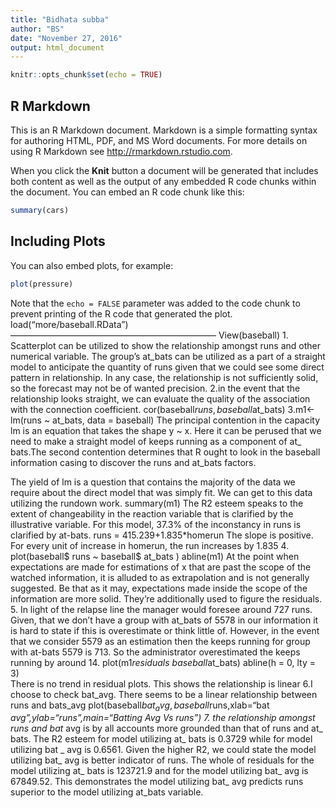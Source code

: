```yaml
---
title: "Bidhata subba"
author: "BS"
date: "November 27, 2016"
output: html_document
---
```


```r
knitr::opts_chunk$set(echo = TRUE)
```

## R Markdown

This is an R Markdown document. Markdown is a simple formatting syntax for authoring HTML, PDF, and MS Word documents. For more details on using R Markdown see <http://rmarkdown.rstudio.com>.

When you click the **Knit** button a document will be generated that includes both content as well as the output of any embedded R code chunks within the document. You can embed an R code chunk like this:

```r
summary(cars)
```

## Including Plots

You can also embed plots, for example:

```r
plot(pressure)
```

Note that the `echo = FALSE` parameter was added to the code chunk to prevent printing of the R code that generated the plot.
load("more/baseball.RData")-----------------------------------------------------------------------
  View(baseball)
1. Scatterplot can be utilized to show the relationship amongst runs and other numerical variable. The group's at_bats can be utilized as a part of a straight model to anticipate the quantity of runs given that we could see some direct pattern in relationship. In any case, the relationship is not sufficiently solid, so the forecast may not be of wanted precision.
2.in the event that the relationship looks straight, we can evaluate the quality of the association with the connection coefficient.
cor(baseball$runs, baseball$at_bats)
3.m1<-lm(runs ~ at_bats, data = baseball)
The principal contention in the capacity lm is an equation that takes the shape y ~ x. Here it can be perused that we need to make a straight model of keeps running as a component of at_ bats.The second contention determines that R ought to look in the baseball information casing to discover the runs and at_bats factors. 

The yield of lm is a question that contains the majority of the data we require about the direct model that was simply fit. We can get to this data utilizing the rundown work.
summary(m1)
The R2 esteem speaks to the extent of changeability in the reaction variable that is clarified by the illustrative variable. For this model, 37.3% of the inconstancy in runs is clarified by at-bats.
runs = 415.239+1.835*homerun 
The slope is positive. For every unit of increase in homerun, the run increases by 1.835
 4. plot(baseball$ runs  ~  baseball$ at_bats )
abline(m1)
At the point when expectations are made for estimations of x that are past the scope of the watched information, it is alluded to as extrapolation and is not generally suggested. Be that as it may, expectations made inside the scope of the information are more solid. They're additionally used to figure the residuals.
5. In light of the relapse line the manager would foresee around 727 runs. Given, that we don't have a group with at_bats of 5578 in our information it is hard to state if this is overestimate or think little of. However, in the event that we consider 5579 as an estimation then the keeps running for group with at-bats 5579 is 713. So the administrator overestimated the keeps running by around 14.
plot(m1$residuals ~ baseball$at_bats)
abline(h = 0, lty = 3)  
There is no trend in residual plots. This shows the relationship is linear
6.I choose to check bat_avg. 
There seems to be a linear relationship between runs and bats_avg
plot(baseball$bat_avg,baseball$runs,xlab="bat _avg",ylab="runs",main="Batting Avg Vs runs")
7. the relationship amongst runs and bat_ avg is by all accounts more grounded than that of runs and at_ bats. The R2 esteem for model utilizing at_ bats is 0.3729 while for model utilizing bat _ avg is 0.6561. Given the higher R2, we could state the model utilizing bat_ avg is better indicator of runs. The whole of residuals for the model utilizing at_ bats is 123721.9 and for the model utilizing bat_ avg is 67849.52. This demonstrates the model utilizing bat_ avg predicts runs superior to the model utilizing at_bats variable.